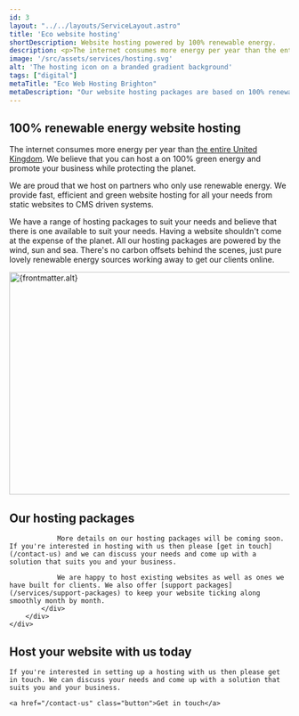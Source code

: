 ```yaml
---
id: 3
layout: "../../layouts/ServiceLayout.astro"
title: 'Eco website hosting'
shortDescription: Website hosting powered by 100% renewable energy.
description: <p>The internet consumes more energy per year than the entire United Kingdom. We believe that you can host a on 100% green energy and promote your business while protecting the planet.</p><p>We offer a range of hosting packages across a number of selected partners so we can host your website or app as cleanly as possible.</p>
image: '/src/assets/services/hosting.svg'
alt: 'The hosting icon on a branded gradient background'
tags: ["digital"]
metaTitle: "Eco Web Hosting Brighton"
metaDescription: "Our website hosting packages are based on 100% renewable energy. There's no carbon offsetting - just pure, green energy to host your business website. "
---
```


<section class="strip text-center w-clamp-xl intro-section">
<h2 class="text-5 fw-normal mb-2">
    100% renewable energy website hosting
</h2>

<p class="text-1">
    The internet consumes more energy per year than <a href="https://www.websitecarbon.com/" target="_blank">the entire United Kingdom</a>. We believe that you can host a on 100% green energy and promote your business while protecting the planet.
</p>
</section>
<Strip theme="MID">
    <div class="wrapper">
        <div class="strip-inner">
            <div class="grid">
                <div class="contents">
                    <p class="text-1 fw-medium">We are proud that we host on partners who only use renewable energy. We provide fast, efficient and green website hosting for all your needs from static websites to CMS driven systems.</p>
                    <p class="text-0">We have a range of hosting packages to suit your needs and believe that there is one available to suit your needs. Having a website shouldn't come at the expense of the planet. All our hosting packages are powered by the wind, sun and sea. There's no carbon offsets behind the scenes, just pure lovely renewable energy sources working away to get our clients online.</p>
                </div>
                <div class="image">
                    <div class="card-fancy-image">
                        <Image src={frontmatter.image} alt={frontmatter.alt} loading="lazy" width="800" height="400" class="card-image" />
                    </div>	
                </div>
            </div>
        </div>
    </div>
</Strip>
<Strip theme="DARK">
    <div class="wrapper">
        <div class="strip-inner">
            <div class="w-clamp-xl">
                <h2 class="heading">
                    Our hosting packages
                </h2>
                    
                More details on our hosting packages will be coming soon. If you're interested in hosting with us then please [get in touch](/contact-us) and we can discuss your needs and come up with a solution that suits you and your business.

                We are happy to host existing websites as well as ones we have built for clients. We also offer [support packages](/services/support-packages) to keep your website ticking along smoothly month by month.
            </div>
        </div>
    </div>
</Strip>

<GradientContentStrip horse="EATING">
    <h2 class="heading">
        Host your website with us today
    </h2>

    If you're interested in setting up a hosting with us then please get in touch. We can discuss your needs and come up with a solution that suits you and your business.

    <a href="/contact-us" class="button">Get in touch</a>
</GradientContentStrip>
